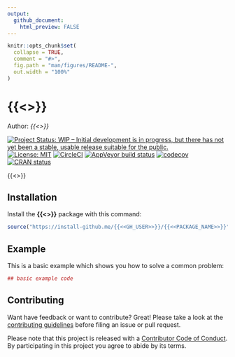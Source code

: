 ```yaml
---
output:
  github_document:
    html_preview: FALSE
---
```


<!-- README.md is generated from README.Rmd. Please edit that file -->

```r
knitr::opts_chunk$set(
  collapse = TRUE,
  comment = "#>",
  fig.path = "man/figures/README-",
  out.width = "100%"
)
```
# {{<<PACKAGE_NAME>>}}

Author: _{{<<AUTHOR>>}}_

[![Project Status: WIP – Initial development is in progress, but there has not yet been a stable, usable release suitable for the public.](http://www.repostatus.org/badges/latest/wip.svg){data-external="1"}](http://www.repostatus.org/#wip)
[![License: MIT](https://img.shields.io/badge/License-MIT-blue.svg){data-external="1"}](https://opensource.org/licenses/MIT)
[![CircleCI](https://circleci.com/gh/{{<<GH_USER>>}}/{{<<PACKAGE_NAME>>}}.svg){data-external="1"}](https://circleci.com/gh/{{<<GH_USER>>}}/{{<<PACKAGE_NAME>>}})
  [![AppVeyor build status](https://ci.appveyor.com/api/projects/status/github/{{<<GH_USER>>}}/{{<<PACKAGE_NAME>>}}?branch=master&svg=true){data-external="1"}](https://ci.appveyor.com/project/{{<<GH_USER>>}}/{{<<PACKAGE_NAME>>}})
[![codecov](https://codecov.io/gh/{{<<GH_USER>>}}/{{<<PACKAGE_NAME>>}}/branch/master/graph/badge.svg){data-external="1"}](https://codecov.io/gh/{{<<GH_USER>>}}/{{<<PACKAGE_NAME>>}})
[![CRAN status](https://www.r-pkg.org/badges/version/{{<<PACKAGE_NAME>>}}){data-external="1"}](https://cran.r-project.org/package={{<<PACKAGE_NAME>>}})

{{<<DESCRIPTION>>}}

## Installation

Install the **{{<<PACKAGE_NAME>>}}** package with this command:

```r
source("https://install-github.me/{{<<GH_USER>>}}/{{<<PACKAGE_NAME>>}}")
```

## Example

This is a basic example which shows you how to solve a common problem:

```r
## basic example code
```

## Contributing

Want have feedback or want to contribute? Great! Please take a look at the [contributing guidelines](https://github.com/{{<<GH_USER>>}}/{{<<PACKAGE_NAME>>}}/blob/master/.github/CONTRIBUTING.md) before filing an issue or pull request. 

Please note that this project is released with a [Contributor Code of Conduct](https://github.com/{{<<GH_USER>>}}/{{<<PACKAGE_NAME>>}}/blob/master/.github/CODE_OF_CONDUCT.md). By participating in this project you agree to abide by its terms.
